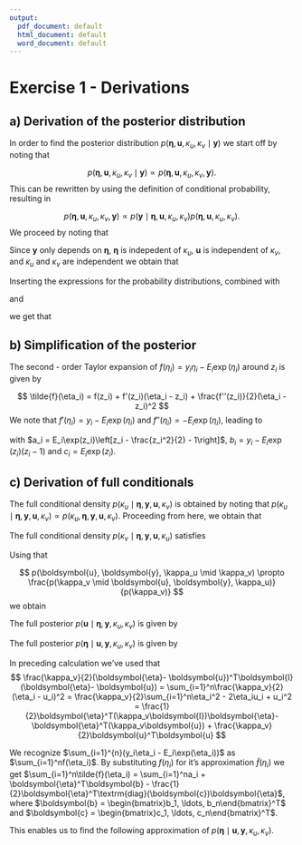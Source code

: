```yaml
---
output:
  pdf_document: default
  html_document: default
  word_document: default
---
```

# Exercise 1 - Derivations

\providecommand{\kappau}{\kappa_u}
\providecommand{\kappav}{\kappa_v}
\providecommand{\uvec}{\boldsymbol{u}}
\providecommand{\Rmat}{\boldsymbol{R}}
\providecommand{\yvec}{\boldsymbol{y}}
\providecommand{\Evec}{\boldsymbol{E}}
\providecommand{\etavec}{\boldsymbol{\eta}}

## a) Derivation of the posterior distribution

In order to find the posterior distribution $p(\etavec, \uvec, \kappa_u, \kappa_v \mid \yvec)$ we start off by noting that 

$$
p(\etavec, \uvec, \kappa_u, \kappa_v \mid \yvec) \propto p(\etavec, \uvec, \kappa_u, \kappa_v, \yvec).
$$
This can be rewritten by using the definition of conditional probability, resulting in

$$
p(\etavec, \uvec, \kappa_u, \kappa_v, \yvec) \propto p(\yvec \mid \etavec, \uvec, \kappa_u, \kappa_v)p(\etavec, \uvec, \kappa_u, \kappa_v).
$$
We proceed by noting that

\begin{align*}
p(\etavec, \uvec, \kappa_u, \kappa_v) &= p(\etavec \mid \uvec, \kappa_u, \kappa_v)p(\uvec, \kappa_u, \kappa_v) \\
&= p(\etavec \mid \uvec, \kappa_u, \kappa_v)p(\uvec \mid \kappa_u, \kappa_v)p(\kappa_u, \kappa_v).
\end{align*}

Since $\yvec$ only depends on $\etavec$, $\etavec$ is indepedent of $\kappa_u$, $\uvec$ is independent of $\kappa_v$, and $\kappa_u$ and $\kappa_v$ are independent we obtain that

\begin{align*}
p(\etavec, \uvec, \kappa_u, \kappa_v \mid \yvec) &\propto p(\yvec \mid \etavec, \uvec, \kappa_u, \kappa_v)p(\etavec \mid \uvec, \kappa_u, \kappa_v)p(\uvec \mid \kappa_u, \kappa_v)p(\kappa_u, \kappa_v) \\
&= p(\yvec \mid \etavec)p(\etavec \mid \uvec, \kappa_v)p(\uvec \mid \kappa_u)p(\kappa_u)p(\kappa_v).
\end{align*}

Inserting the expressions for the probability distributions, combined with 

\begin{align*}
p(\yvec\mid\etavec) &= \prod_{i=1}^n\frac{(E_i\exp(\eta_i))^{y_i}}{y_i!}\exp({-E_i\exp(\eta_i)}) \\
&\propto \exp(\sum_{i=1}^ny_i\log(E_i) + y_i\eta_i - E_i\exp(\eta_i)) \\ 
&\propto \exp(\sum_{i=1}^ny_i\eta_i - E_i\exp(\eta_i))
\end{align*}

and 


\begin{align*}
p(\kappa_u)p(\kappa_v) &= \frac{\beta_v^{\alpha_v}}{\Gamma(\alpha_v)}\frac{\beta_u^{\alpha_u}}{\Gamma(\alpha_u)}\kappa_v^{\alpha_v - 1}\kappa_u^{\alpha_u - 1}\exp(-\beta_v\kappa_v - \beta_u\kappa_u)\\ &\propto \kappa_v^{\alpha_v - 1}\kappa_u^{\alpha_u - 1}\exp(-\beta_v\kappa_v - \beta_u\kappa_u)
\end{align*}

we get that


\begin{align*}
p(\etavec, \uvec, \kappa_u, \kappa_v \mid \yvec) &\propto p(\yvec\mid\etavec)p(\etavec\mid\uvec,\kappa_v)p(\uvec\mid\kappa_u)p(\kappa_u)p(\kappa_v) \\
&\propto \kappa_v^{\alpha_v - 1 + \frac{n}{2}}\kappa_u^{\alpha_u - 1 + \frac{n-1}{2}}\times\\&\exp(-\beta_v\kappa_v - \beta_u\kappa_u - \frac{\kappa_u}{2}\uvec^T\Rmat\uvec - \frac{\kappa_v}{2}(\etavec - \uvec)^T(\etavec - \uvec) + \sum_{i=1}^n(y_i\eta_i - E_i\exp(\eta_i))).
\end{align*}


## b) Simplification of the posterior

The second - order Taylor expansion of $f(\eta_i) = y_i\eta_i - E_i\exp(\eta_i)$ around $z_i$ is given by

$$
\tilde{f}(\eta_i) = f(z_i) + f'(z_i)(\eta_i - z_i) + \frac{f''(z_i)}{2}(\eta_i - z_i)^2
$$
We note that $f'(\eta_i) = y_i - E_i\exp(\eta_i)$ and $f''(\eta_i) = -E_i\exp(\eta_i)$, leading to 

\begin{align*}
\tilde{f}(\eta_i) &= y_iz_i - E_i\exp(z_i) + (y_i - E_i\exp(z_i))(\eta_i - z_i) - \frac{E_i}{2}(\eta^2 + 2\eta_iz_i + z_i^2) \\ &= E_i\exp(z_i)\left[z_i - \frac{z_i^2}{2} - 1\right] + \eta_i(y_i - E_i\exp(z_i)\left(z_i -1\right)) - \eta_i^2\frac{E_i\exp(z_i)}{2} \\
&= a_i + \eta_ib_i - \eta_i^2\frac{c_i}{2},
\end{align*}

with $a_i = E_i\exp(z_i)\left[z_i - \frac{z_i^2}{2} - 1\right]$, $b_i = y_i - E_i\exp(z_i)\left(z_i -1\right)$ and $c_i = E_i\exp(z_i)$.

## c) Derivation of full conditionals

The full conditional density $p(\kappa_u \mid \etavec, \yvec, \uvec, \kappa_v)$ is obtained by noting that $p(\kappa_u \mid \etavec, \yvec, \uvec, \kappa_v) \propto p(\kappa_u, \etavec, \yvec, \uvec, \kappa_v)$. Proceeding from here, we obtain that

\begin{align*}
p(\kappa_u \mid \etavec, \yvec, \uvec, \kappa_v) &\propto p(\kappa_u, \etavec, \yvec, \uvec, \kappa_v) \\
&= p(\uvec \mid \etavec, \yvec, \kappa_u, \kappa_v)p(\etavec, \yvec, \kappa_u, \kappa_v) \\
&\propto p(\uvec \mid \etavec, \yvec, \kappa_u, \kappa_v)p(\kappa_u \mid \etavec, \yvec, \kappa_v) \\
&= p(\uvec \mid \kappa_u)p(\kappa_u) \\
&\propto \kappa_u^{\alpha_u + \frac{n-1}{2} - 1}\exp\left(-\kappa_u\left[\frac{1}{2}\uvec^T\Rmat\uvec + \beta_u\right]\right)
\end{align*}

The full conditional density $p(\kappa_v \mid \etavec, \yvec, \uvec, \kappa_u)$ satisfies


\begin{align*}
p(\kappa_v \mid \etavec, \yvec, \uvec, \kappa_u) &\propto p(\etavec, \yvec, \uvec, \kappa_u \mid \kappa_v)p(\kappa_v) \\
&= p(\etavec \mid \yvec, \uvec, \kappa_u, \kappa_v)p(\uvec, \yvec, \kappa_u \mid \kappa_v)p(\kappa_v).
\end{align*}



Using that 

$$
p(\uvec, \yvec, \kappa_u \mid \kappa_v) \propto \frac{p(\kappa_v \mid \uvec, \yvec, \kappa_u)}{p(\kappa_v)}
$$
we obtain

\begin{align*}
p(\kappa_v \mid \etavec, \yvec, \uvec, \kappa_u) &\propto p(\etavec \mid \yvec, \uvec, \kappa_u, \kappa_v)p(\kappa_v \mid \uvec, \yvec, \kappa_u) \\
&= p(\etavec \mid \uvec, \kappa_v)p(\kappa_v) \\
&\propto \kappa_v^{\alpha_v + \frac{n}{2} - 1}\exp\left(-\kappa_v\left[\frac{1}{2}(\etavec - \uvec)^T(\etavec - \uvec) + \beta_v\right]\right).
\end{align*}
The full posterior $p(\uvec \mid \etavec, \yvec, \kappa_u, \kappa_v)$ is given by 

\begin{align*}
p(\uvec \mid \etavec, \yvec, \kappa_u, \kappa_v) &\propto p(\uvec, \etavec, \yvec, \kappa_u, \kappa_v) \\
&= p(\etavec \mid \uvec, \yvec, \kappa_u, \kappa_v)p(\uvec, \yvec, \kappa_u, \kappa_v) \\
&\propto p(\etavec \mid \uvec, \yvec, \kappa_u, \kappa_v)p(\uvec \mid \yvec, \kappa_u, \kappa_v) \\
&= p(\etavec \mid \uvec, \kappa_v)p(\uvec \mid \kappa_u) \\
&\propto \kappa_u^{\frac{n-1}{2}}\kappa_v^{\frac{n}{2}}\exp\left(-\frac{1}{2}\left[\kappa_u\uvec^T\Rmat\uvec + (\etavec - \uvec)^T\kappa_v\boldsymbol{I}(\etavec - \uvec)\right]\right) \\
&\propto \exp\left(-\frac{1}{2}\uvec^T\left(\kappa_u\Rmat + \kappa_v\boldsymbol{I}\right)\uvec - \kappa_v\etavec^T\uvec\right).
\end{align*}

The full posterior $p(\etavec \mid \uvec, \yvec, \kappa_u, \kappa_v)$ is given by 

\begin{align*}
p(\etavec \mid \uvec, \yvec, \kappa_u, \kappa_v) &\propto p(\etavec, \uvec, \yvec, \kappa_u, \kappa_v) \\
&= p(\yvec \mid \etavec, \uvec, \kappa_u, \kappa_v)p(\etavec, \uvec, \kappa_u, \kappa_v) \\
&\propto p(\yvec \mid \etavec, \uvec, \kappa_u, \kappa_v)p(\etavec \mid \uvec, \kappa_u, \kappa_v) \\
&= p(\yvec \mid \etavec)p(\etavec \mid \uvec, \kappa_v) \\
&\propto \exp\left(\sum_{i=1}^{n}(y_i\eta_i - E_i\exp(\eta_i)) - \frac{\kappa_v}{2}(\etavec - \uvec)^T\boldsymbol{I}(\etavec - \uvec) \right) \\
&\propto \exp\left(\yvec^T\etavec - \exp(\etavec)^T\boldsymbol{E} + \etavec^T(\kappa_v\uvec) - \frac{1}{2}\etavec^T(\kappa_v\boldsymbol{I})\etavec\right).
\end{align*}

In preceding calculation we've used that 
$$
\frac{\kappa_v}{2}(\etavec - \uvec)^T\boldsymbol{I}(\etavec - \uvec) = 
\sum_{i=1}^n\frac{\kappa_v}{2}(\eta_i - u_i)^2 = \frac{\kappa_v}{2}\sum_{i=1}^n\eta_i^2 - 2\eta_iu_i + u_i^2 = \frac{1}{2}\etavec^T(\kappa_v\boldsymbol{I})\etavec - \etavec^T(\kappa_v\uvec) + \frac{\kappa_v}{2}\uvec^T\uvec
$$
 
We recognize $\sum_{i=1}^{n}(y_i\eta_i - E_i\exp(\eta_i))$ as $\sum_{i=1}^nf(\eta_i)$. By substituting $f(\eta_i)$ for it's approximation $\tilde{f}(\eta_i)$ we get $\sum_{i=1}^n\tilde{f}(\eta_i) = \sum_{i=1}^na_i + \etavec^T\boldsymbol{b} - \frac{1}{2}\etavec^T\textrm{diag}(\boldsymbol{c})\etavec$, where $\boldsymbol{b} = \begin{bmatrix}b_1, \ldots, b_n\end{bmatrix}^T$ and $\boldsymbol{c} = \begin{bmatrix}c_1, \ldots, c_n\end{bmatrix}^T$. 

This enables us to find the following approximation of $p(\etavec \mid \uvec, \yvec, \kappa_u, \kappa_v)$.

\begin{align*}
q(\etavec \mid z, \uvec, \yvec, \kappa_u, \kappa_v) &\propto \exp\left(-\etavec^T\boldsymbol{b} - \frac{1}{2}{\etavec}^T\textrm{diag}(\boldsymbol{c})\etavec + \etavec^T(\kappa_v\uvec) - \frac{1}{2}\etavec^T(\kappa_v\boldsymbol{I})\etavec) \right) \\
&\propto \exp\left(-\frac{1}{2}\etavec^T(\textrm{diag}(\boldsymbol{c}) + \kappa_v\boldsymbol{I}))\etavec - \etavec^T(\boldsymbol{b} + \kappa_v\uvec)\right) \\
\end{align*}



